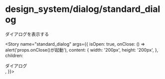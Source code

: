 
<Meta title="design_system/dialog/standard_dialog" component={StandardDialog} />

# design_system/dialog/standard_dialog

ダイアログを表示する

<Story
  name="standard_dialog"
  args={{
    isOpen: true,
    onClose: () => alert('props.onClose()が起動'),
    content: {
      width: '200px',
      height: '200px',
    },
    children: <div>ダイアログ</div>,
  }}></Story>

<Source>
  <StandardDialog />
</Source>

<Props story="standard_dialog" />
